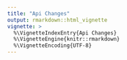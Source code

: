 ```yaml
---
title: "Api Changes"
output: rmarkdown::html_vignette
vignette: >
  %\VignetteIndexEntry{Api Changes}
  %\VignetteEngine{knitr::rmarkdown}
  %\VignetteEncoding{UTF-8}
---
```





